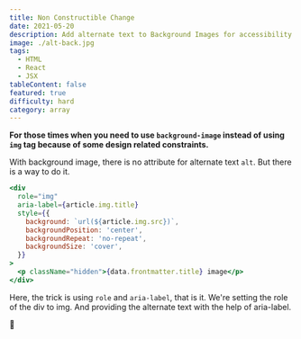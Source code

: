 ```yaml
---
title: Non Constructible Change
date: 2021-05-20
description: Add alternate text to Background Images for accessibility purposes
image: ./alt-back.jpg
tags:
  - HTML
  - React
  - JSX
tableContent: false
featured: true
difficulty: hard
category: array
---
```


**For those times when you need to use `background-image` instead of using `img` tag because of some design related constraints.**

With background image, there is no attribute for alternate text `alt`. But there is a way to do it.

```jsx
<div
  role="img"
  aria-label={article.img.title}
  style={{
    background: `url(${article.img.src})`,
    backgroundPosition: 'center',
    backgroundRepeat: 'no-repeat',
    backgroundSize: 'cover',
  }}
>
  <p className="hidden">{data.frontmatter.title} image</p>
</div>
```

Here, the trick is using `role` and `aria-label`, that is it. We're setting the role of the div to img. And providing the alternate text with the help of aria-label.

🍃

